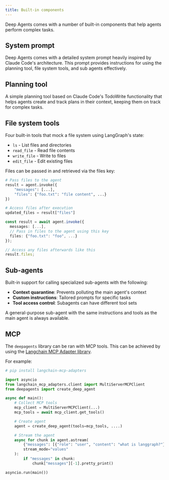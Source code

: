 ```yaml
---
title: Built-in components
---
```


Deep Agents comes with a number of built-in components that help agents perform complex tasks.

## System prompt

Deep Agents comes with a detailed system prompt heavily inspired by Claude Code's architecture. This prompt provides instructions for using the planning tool, file system tools, and sub agents effectively.

## Planning tool

A simple planning tool based on Claude Code's TodoWrite functionality that helps agents create and track plans in their context, keeping them on track for complex tasks.

## File system tools

Four built-in tools that mock a file system using LangGraph's state:

- `ls` - List files and directories
- `read_file` - Read file contents  
- `write_file` - Write to files
- `edit_file` - Edit existing files

Files can be passed in and retrieved via the files key:

<CodeGroup>

```python Python
# Pass files to the agent
result = agent.invoke({
    "messages": [...],
    "files": {"foo.txt": "file content", ...}
})

# Access files after execution
updated_files = result["files"]
```

```typescript JavaScript
const result = await agent.invoke({
  messages: [...],
  // Pass in files to the agent using this key
  files: {"foo.txt": "foo", ...}
});

// Access any files afterwards like this
result.files;
```

</CodeGroup>

## Sub-agents

Built-in support for calling specialized sub-agents with the following:

- **Context quarantine**: Prevents polluting the main agent's context
- **Custom instructions**: Tailored prompts for specific tasks  
- **Tool access control**: Subagents can have different tool sets

A general-purpose sub-agent with the same instructions and tools as the main agent is always available.

## MCP

The `deepagents` library can be ran with MCP tools. This can be achieved by using the [Langchain MCP Adapter library](https://github.com/langchain-ai/langchain-mcp-adapters).

For example:

```python
# pip install langchain-mcp-adapters

import asyncio
from langchain_mcp_adapters.client import MultiServerMCPClient
from deepagents import create_deep_agent

async def main():
    # Collect MCP tools
    mcp_client = MultiServerMCPClient(...)
    mcp_tools = await mcp_client.get_tools()

    # Create agent
    agent = create_deep_agent(tools=mcp_tools, ....)

    # Stream the agent
    async for chunk in agent.astream(
        {"messages": [{"role": "user", "content": "what is langgraph?"}]},
        stream_mode="values"
    ):
        if "messages" in chunk:
            chunk["messages"][-1].pretty_print()

asyncio.run(main())
```
